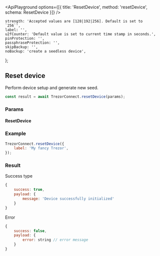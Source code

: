

<ApiPlayground options={[{ title: 'ResetDevice', method: 'resetDevice', schema: ResetDevice }]} />

    strength: 'Accepted values are [128|192|256]. Default is set to `256`',
    label: '',
    u2fCounter: 'Default value is set to current time stamp in seconds.',
    pinProtection: '',
    passphraseProtection: '',
    skipBackup: '',
    noBackup: 'create a seedless device',
};

## Reset device

Perform device setup and generate new seed.

```javascript
const result = await TrezorConnect.resetDevice(params);
```

### Params

<CommonParamsLink />

#### ResetDevice

<ParamsTable schema={ResetDevice} descriptions={paramDescriptions} />

### Example

```javascript
TrezorConnect.resetDevice({
    label: 'My fancy Trezor',
});
```

### Result

Success type

```javascript
{
    success: true,
    payload: {
        message: 'Device successfully initialized'
    }
}
```

Error

```javascript
{
    success: false,
    payload: {
        error: string // error message
    }
}
```
